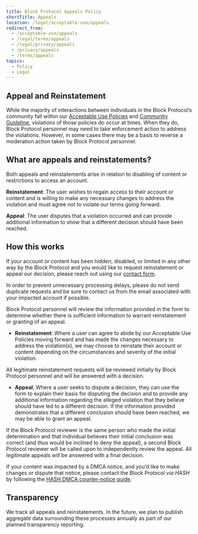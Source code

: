 ```yaml
---
title: Block Protocol Appeals Policy
shortTitle: Appeals
location: /legal/acceptable-use/appeals
redirect_from:
  - /acceptable-use/appeals
  - /legal/terms/appeals
  - /legal/privacy/appeals
  - /privacy/appeals
  - /terms/appeals
topics:
  - Policy
  - Legal
---
```


## Appeal and Reinstatement

While the majority of interactions between individuals in the Block Protocol’s community fall within our [Acceptable Use Policies](/legal/acceptable-use) and [Community Guideline](/legal/community), violations of those policies do occur at times. When they do, Block Protocol personnel may need to take enforcement action to address the violations. However, in some cases there may be a basis to reverse a moderation action taken by Block Protocol personnel.

## What are appeals and reinstatements?

Both appeals and reinstatements arise in relation to disabling of content or restrictions to access an account.

**Reinstatement**: The user wishes to regain access to their account or content and is willing to make any necessary changes to address the violation and must agree not to violate our terms going forward.

**Appeal**: The user disputes that a violation occurred and can provide additional information to show that a different decision should have been reached.

## How this works

If your account or content has been hidden, disabled, or limited in any other way by the Block Protocol and you would like to request reinstatement or appeal our decision, please reach out using our [contact form](/contact).

In order to prevent unnecessary processing delays, please do not send duplicate requests and be sure to contact us from the email associated with your impacted account if possible.

Block Protocol personnel will review the information provided in the form to determine whether there is sufficient information to warrant reinstatement or granting of an appeal.

* **Reinstatement**: Where a user can agree to abide by our Acceptable Use Policies moving forward and has made the changes necessary to address the violation(s), we may choose to reinstate their account or content depending on the circumstances and severity of the initial violation.

All legitimate reinstatement requests will be reviewed initially by Block Protocol personnel and will be answered with a decision.

* **Appeal**: Where a user seeks to dispute a decision, they can use the form to explain their basis for disputing the decision and to provide any additional information regarding the alleged violation that they believe should have led to a different decision. If the information provided demonstrates that a different conclusion should have been reached, we may be able to grant an appeal.

If the Block Protocol reviewer is the same person who made the initial determination and that individual believes their initial conclusion was correct (and thus would be inclined to deny the appeal), a second Block Protocol reviewer will be called upon to independently review the appeal. All legitimate appeals will be answered with a final decision.

If your content was impacted by a DMCA notice, and you’d like to make changes or dispute that notice, please contact the Block Protocol _via HASH_ by following the [HASH DMCA counter-notice guide](https://hash.ai/legal/copyright-dmca-counter-notice).

## Transparency

We track all appeals and reinstatements. In the future, we plan to publish aggregate data surrounding these processes annually as part of our planned transparency reporting.
